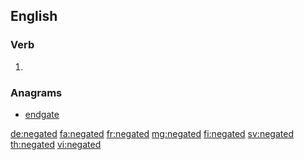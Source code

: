 ==English==

===Verb===
{{head|en|verb form}}

# {{en-past of|negate}}

===Anagrams===
* [[endgate#English|endgate]]

[[de:negated]]
[[fa:negated]]
[[fr:negated]]
[[mg:negated]]
[[fi:negated]]
[[sv:negated]]
[[th:negated]]
[[vi:negated]]